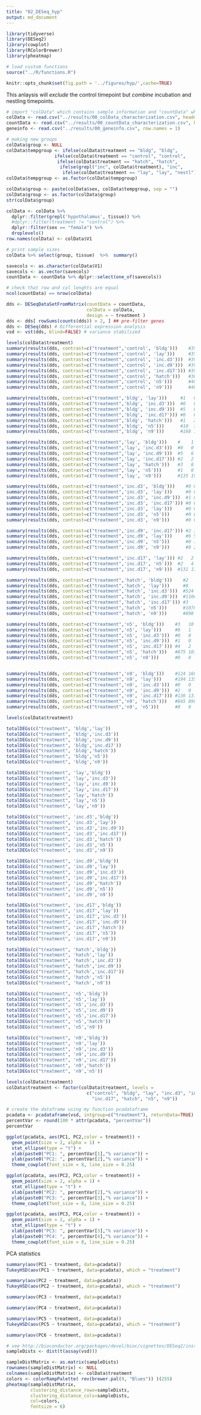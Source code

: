 ```yaml
---
title: "02_DESeq_hyp"
output: md_document
---
```


```r
library(tidyverse)
library(DESeq2)
library(cowplot)
library(RColorBrewer)
library(pheatmap)

# load custom functions  
source("../R/functions.R")  

knitr::opts_chunk$set(fig.path = '../figures/hyp/',cache=TRUE)
```


This anlaysis will _exclude_ the control timepoint but _combine_ incubation and nestling timepoints.


```r
# import "colData" which contains sample information and "countData" which contains read counts
colData <- read.csv("../results/00_colData_characterization.csv", header = T, row.names = 1)
countData <- read.csv("../results/00_countData_characterization.csv", header = T, row.names = 1)
geneinfo <- read.csv("../results/00_geneinfo.csv", row.names = 1)
```

```r
# making new groups
colData$group <- NULL
colData$tempgroup <- ifelse(colData$treatment == "bldg", "bldg",
                  ifelse(colData$treatment == "control", "control",
                   ifelse(colData$treatment == "hatch", "hatch",
                    ifelse(grepl("inc", colData$treatment), "inc",
                     ifelse(colData$treatment == "lay", "lay", "nestl")))))
colData$tempgroup <- as.factor(colData$tempgroup)

colData$group <- paste(colData$sex, colData$tempgroup, sep = "")
colData$group <- as.factor(colData$group)
str(colData$group)
```

```r
colData <- colData %>%
  dplyr::filter(grepl('hypothalamus', tissue)) %>%
  #dplyr::filter(treatment != "control") %>%
  dplyr::filter(sex == "female") %>%
  droplevels()
row.names(colData) <- colData$V1

# print sample sizes
colData %>% select(group, tissue)  %>%  summary()

savecols <- as.character(colData$V1) 
savecols <- as.vector(savecols) 
countData <- countData %>% dplyr::select(one_of(savecols)) 

# check that row and col lenghts are equal
ncol(countData) == nrow(colData) 
```



```r
dds <- DESeqDataSetFromMatrix(countData = countData,
                              colData = colData,
                              design = ~ treatment )
dds <- dds[ rowSums(counts(dds)) > 2, ] ## pre-filter genes 
dds <- DESeq(dds) # Differential expression analysis
vsd <- vst(dds, blind=FALSE) # variance stabilized 
```

```r
levels(colData$treatment) 
summary(results(dds, contrast=c("treatment",'control', 'bldg')))    #3502 2450
summary(results(dds, contrast=c("treatment",'control', 'lay')))     #3581 2642
summary(results(dds, contrast=c("treatment",'control', 'inc.d3')))  #3956 2802
summary(results(dds, contrast=c("treatment",'control', 'inc.d9')))  #3968 2985
summary(results(dds, contrast=c("treatment",'control', 'inc.d17'))) #3949 2724
summary(results(dds, contrast=c("treatment",'control', 'hatch')))   #3600 2660
summary(results(dds, contrast=c("treatment",'control', 'n5')))      #4080 2842
summary(results(dds, contrast=c("treatment",'control', 'n9')))      #4035 2979

summary(results(dds, contrast=c("treatment",'bldg', 'lay')))     #1   0
summary(results(dds, contrast=c("treatment",'bldg', 'inc.d3')))  #0   0 
summary(results(dds, contrast=c("treatment",'bldg', 'inc.d9')))  #5   0 
summary(results(dds, contrast=c("treatment",'bldg', 'inc.d17'))) #0   0 
summary(results(dds, contrast=c("treatment",'bldg', 'hatch')))   #1   2
summary(results(dds, contrast=c("treatment",'bldg', 'n5')))      #10  3
summary(results(dds, contrast=c("treatment",'bldg', 'n9')))      #168 124

summary(results(dds, contrast=c("treatment",'lay', 'bldg')))    #    1
summary(results(dds, contrast=c("treatment",'lay', 'inc.d3')))  #0   0   
summary(results(dds, contrast=c("treatment",'lay', 'inc.d9')))  #5   6 
summary(results(dds, contrast=c("treatment",'lay', 'inc.d17'))) #2   2 
summary(results(dds, contrast=c("treatment",'lay', 'hatch')))   #3   8 
summary(results(dds, contrast=c("treatment",'lay', 'n5')))      #1   0
summary(results(dds, contrast=c("treatment",'lay', 'n9')))      #135 194

summary(results(dds, contrast=c("treatment",'inc.d3', 'bldg')))    #0 0 
summary(results(dds, contrast=c("treatment",'inc.d3', 'lay')))     #0 0 
summary(results(dds, contrast=c("treatment",'inc.d3', 'inc.d9')))  #1 0
summary(results(dds, contrast=c("treatment",'inc.d3', 'inc.d17'))) #0 0   
summary(results(dds, contrast=c("treatment",'inc.d3', 'lay')))     #0 0 
summary(results(dds, contrast=c("treatment",'inc.d3', 'n5')))      #0 0 
summary(results(dds, contrast=c("treatment",'inc.d3', 'n9')))      #0 0 

summary(results(dds, contrast=c("treatment",'inc.d9', 'inc.d17'))) #2 3  
summary(results(dds, contrast=c("treatment",'inc.d9', 'lay')))     #6 5
summary(results(dds, contrast=c("treatment",'inc.d9', 'n5')))      #0 1
summary(results(dds, contrast=c("treatment",'inc.d9', 'n9')))      #0 2

summary(results(dds, contrast=c("treatment",'inc.d17', 'lay'))) #2   2
summary(results(dds, contrast=c("treatment",'inc.d17', 'n5')))  #2   4
summary(results(dds, contrast=c("treatment",'inc.d17', 'n9')))  #131 136

summary(results(dds, contrast=c("treatment",'hatch', 'bldg')))    #2   1    
summary(results(dds, contrast=c("treatment",'hatch', 'lay')))     #8   3  
summary(results(dds, contrast=c("treatment",'hatch', 'inc.d3')))  #524 406 
summary(results(dds, contrast=c("treatment",'hatch', 'inc.d9')))  #1106 1169 
summary(results(dds, contrast=c("treatment",'hatch', 'inc.d17'))) #3    0 
summary(results(dds, contrast=c("treatment",'hatch', 'n5')))      #1076 875
summary(results(dds, contrast=c("treatment",'hatch', 'n9')))      #898  845

summary(results(dds, contrast=c("treatment",'n5', 'bldg')))    #3   10 
summary(results(dds, contrast=c("treatment",'n5', 'lay')))     #0   1 
summary(results(dds, contrast=c("treatment",'n5', 'inc.d3')))  #0   0 
summary(results(dds, contrast=c("treatment",'n5', 'inc.d9')))  #1   0 
summary(results(dds, contrast=c("treatment",'n5', 'inc.d17'))) #4   2 
summary(results(dds, contrast=c("treatment",'n5', 'hatch')))   #875 1076 
summary(results(dds, contrast=c("treatment",'n5', 'n9')))      #0   0 


summary(results(dds, contrast=c("treatment",'n9', 'bldg')))    #124 168 
summary(results(dds, contrast=c("treatment",'n9', 'lay')))     #194 135 
summary(results(dds, contrast=c("treatment",'n9', 'inc.d3')))  #0   0 
summary(results(dds, contrast=c("treatment",'n9', 'inc.d9')))  #2   0 
summary(results(dds, contrast=c("treatment",'n9', 'inc.d17'))) #136 131 
summary(results(dds, contrast=c("treatment",'n9', 'hatch')))   #845 898 
summary(results(dds, contrast=c("treatment",'n9', 'n5')))      #0   0 
```

```r
levels(colData$treatment)

totalDEGs(c("treatment", 'bldg','lay'))
totalDEGs(c("treatment", 'bldg','inc.d3'))
totalDEGs(c("treatment", 'bldg','inc.d9'))
totalDEGs(c("treatment", 'bldg','inc.d17'))
totalDEGs(c("treatment", 'bldg','hatch'))
totalDEGs(c("treatment", 'bldg','n5'))
totalDEGs(c("treatment", 'bldg','n9'))

totalDEGs(c("treatment", 'lay','bldg'))
totalDEGs(c("treatment", 'lay','inc.d3'))
totalDEGs(c("treatment", 'lay','inc.d9'))
totalDEGs(c("treatment", 'lay','inc.d17'))
totalDEGs(c("treatment", 'lay','hatch'))
totalDEGs(c("treatment", 'lay','n5'))
totalDEGs(c("treatment", 'lay','n9'))

totalDEGs(c("treatment", 'inc.d3','bldg'))
totalDEGs(c("treatment", 'inc.d3','lay'))
totalDEGs(c("treatment", 'inc.d3','inc.d9'))
totalDEGs(c("treatment", 'inc.d3','inc.d17'))
totalDEGs(c("treatment", 'inc.d3','hatch'))
totalDEGs(c("treatment", 'inc.d3','n5'))
totalDEGs(c("treatment", 'inc.d3','n9'))

totalDEGs(c("treatment", 'inc.d9','bldg'))
totalDEGs(c("treatment", 'inc.d9','lay'))
totalDEGs(c("treatment", 'inc.d9','inc.d3'))
totalDEGs(c("treatment", 'inc.d9','inc.d17'))
totalDEGs(c("treatment", 'inc.d9','hatch'))
totalDEGs(c("treatment", 'inc.d9','n5'))
totalDEGs(c("treatment", 'inc.d9','n9'))

totalDEGs(c("treatment", 'inc.d17','bldg'))
totalDEGs(c("treatment", 'inc.d17','lay'))
totalDEGs(c("treatment", 'inc.d17','inc.d3'))
totalDEGs(c("treatment", 'inc.d17','inc.d9'))
totalDEGs(c("treatment", 'inc.d17','hatch'))
totalDEGs(c("treatment", 'inc.d17','n5'))
totalDEGs(c("treatment", 'inc.d17','n9'))

totalDEGs(c("treatment", 'hatch','bldg'))
totalDEGs(c("treatment", 'hatch','lay'))
totalDEGs(c("treatment", 'hatch','inc.d3'))
totalDEGs(c("treatment", 'hatch','inc.d9'))
totalDEGs(c("treatment", 'hatch','inc.d17'))
totalDEGs(c("treatment", 'hatch','n5'))
totalDEGs(c("treatment", 'hatch','n9'))

totalDEGs(c("treatment", 'n5','bldg'))
totalDEGs(c("treatment", 'n5','lay'))
totalDEGs(c("treatment", 'n5','inc.d3'))
totalDEGs(c("treatment", 'n5','inc.d9'))
totalDEGs(c("treatment", 'n5','inc.d17'))
totalDEGs(c("treatment", 'n5','hatch'))
totalDEGs(c("treatment", 'n5','n9'))

totalDEGs(c("treatment", 'n9','bldg'))
totalDEGs(c("treatment", 'n9','lay'))
totalDEGs(c("treatment", 'n9','inc.d3'))
totalDEGs(c("treatment", 'n9','inc.d9'))
totalDEGs(c("treatment", 'n9','inc.d17'))
totalDEGs(c("treatment", 'n9','hatch'))
totalDEGs(c("treatment", 'n9','n5'))
```

```r
levels(colData$treatment)
colData$treatment <- factor(colData$treatment, levels = 
                              c("control", "bldg", "lay", "inc.d3", "inc.d9", 
                                "inc.d17", "hatch", "n5", "n9"))

# create the dataframe using my function pcadataframe
pcadata <- pcadataframe(vsd, intgroup=c("treatment"), returnData=TRUE)
percentVar <- round(100 * attr(pcadata, "percentVar"))
percentVar

ggplot(pcadata, aes(PC1, PC2,color = treatment)) + 
  geom_point(size = 2, alpha = 1) +
  stat_ellipse(type = "t") +
  xlab(paste0("PC1: ", percentVar[1],"% variance")) +
  ylab(paste0("PC2: ", percentVar[2],"% variance")) +
  theme_cowplot(font_size = 8, line_size = 0.25) 

ggplot(pcadata, aes(PC2, PC3,color = treatment)) + 
  geom_point(size = 2, alpha = 1) +
  stat_ellipse(type = "t") +
  xlab(paste0("PC2: ", percentVar[2],"% variance")) +
  ylab(paste0("PC3: ", percentVar[3],"% variance")) +
  theme_cowplot(font_size = 8, line_size = 0.25) 

ggplot(pcadata, aes(PC3, PC4,color = treatment)) + 
  geom_point(size = 2, alpha = 1) +
  stat_ellipse(type = "t") +
  xlab(paste0("PC3: ", percentVar[3],"% variance")) +
  ylab(paste0("PC4: ", percentVar[4],"% variance")) +
  theme_cowplot(font_size = 8, line_size = 0.25) 
```

PCA statistics

```r
summary(aov(PC1 ~ treatment, data=pcadata)) 
TukeyHSD(aov(PC1 ~ treatment, data=pcadata), which = "treatment") 

summary(aov(PC2 ~ treatment, data=pcadata)) 
TukeyHSD(aov(PC2 ~ treatment, data=pcadata), which = "treatment") 

summary(aov(PC3 ~ treatment, data=pcadata)) 

summary(aov(PC4 ~ treatment, data=pcadata)) 

summary(aov(PC5 ~ treatment, data=pcadata)) 
TukeyHSD(aov(PC5 ~ treatment, data=pcadata), which = "treatment") 

summary(aov(PC6 ~ treatment, data=pcadata)) 
```
```r
# see http://bioconductor.org/packages/devel/bioc/vignettes/DESeq2/inst/doc/DESeq2.html#heatmap-of-the-count-matrix
sampleDists <- dist(t(assay(vsd)))

sampleDistMatrix <- as.matrix(sampleDists)
rownames(sampleDistMatrix) <- NULL
colnames(sampleDistMatrix) <- colData$treatment
colors <- colorRampPalette( rev(brewer.pal(9, "Blues")) )(255)
pheatmap(sampleDistMatrix,
         clustering_distance_rows=sampleDists,
         clustering_distance_cols=sampleDists,
         col=colors,
         fontsize = 6)
```